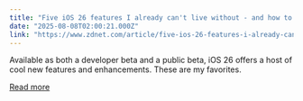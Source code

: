 ```yaml
---
title: "Five iOS 26 features I already can't live without - and how to access them"
date: "2025-08-08T02:00:21.000Z"
link: "https://www.zdnet.com/article/five-ios-26-features-i-already-cant-live-without-and-how-to-access-them/"
---
```


Available as both a developer beta and a public beta, iOS 26 offers a host of cool new features and enhancements. These are my favorites.

[Read more](https://www.zdnet.com/article/five-ios-26-features-i-already-cant-live-without-and-how-to-access-them/)
